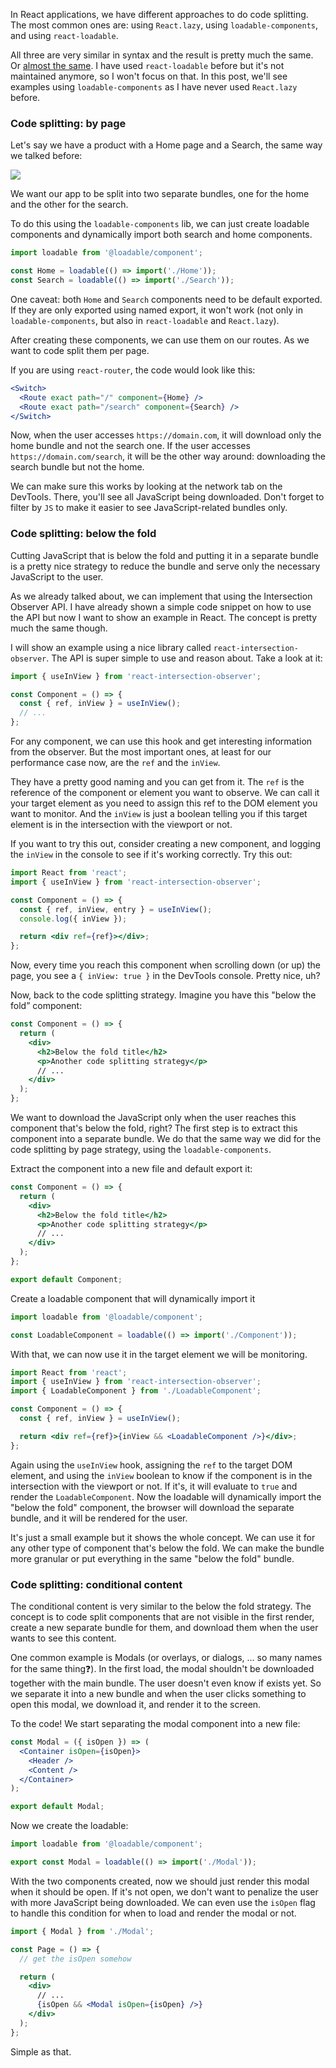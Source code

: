 <SmoothRender>

In React applications, we have different approaches to do code splitting. The most common ones are: using `React.lazy`, using `loadable-components`, and using `react-loadable`.

All three are very similar in syntax and the result is pretty much the same. Or [almost the same](https://loadable-components.com/docs/loadable-vs-react-lazy). I have used `react-loadable` before but it's not maintained anymore, so I won't focus on that. In this post, we'll see examples using `loadable-components` as I have never used `React.lazy` before.

### Code splitting: by page

Let's say we have a product with a Home page and a Search, the same way we talked before:

<img
  src="/web-performance-code-splitting-strategies-and-react-applications/2.code-splitting-by-page.png"
  loading="lazy"
/>

We want our app to be split into two separate bundles, one for the home and the other for the search.

To do this using the `loadable-components` lib, we can just create loadable components and dynamically import both search and home components.

```jsx
import loadable from '@loadable/component';

const Home = loadable(() => import('./Home'));
const Search = loadable(() => import('./Search'));
```

One caveat: both `Home` and `Search` components need to be default exported. If they are only exported using named export, it won't work (not only in `loadable-components`, but also in `react-loadable` and `React.lazy`).

After creating these components, we can use them on our routes. As we want to code split them per page.

If you are using `react-router`, the code would look like this:

```jsx
<Switch>
  <Route exact path="/" component={Home} />
  <Route exact path="/search" component={Search} />
</Switch>
```

Now, when the user accesses `https://domain.com`, it will download only the home bundle and not the search one. If the user accesses `https://domain.com/search`, it will be the other way around: downloading the search bundle but not the home.

We can make sure this works by looking at the network tab on the DevTools. There, you'll see all JavaScript being downloaded. Don't forget to filter by `JS` to make it easier to see JavaScript-related bundles only.

### Code splitting: below the fold

Cutting JavaScript that is below the fold and putting it in a separate bundle is a pretty nice strategy to reduce the bundle and serve only the necessary JavaScript to the user.

As we already talked about, we can implement that using the Intersection Observer API. I have already shown a simple code snippet on how to use the API but now I want to show an example in React. The concept is pretty much the same though.

I will show an example using a nice library called `react-intersection-observer`. The API is super simple to use and reason about. Take a look at it:

```jsx
import { useInView } from 'react-intersection-observer';

const Component = () => {
  const { ref, inView } = useInView();
  // ...
};
```

For any component, we can use this hook and get interesting information from the observer. But the most important ones, at least for our performance case now, are the `ref` and the `inView`.

They have a pretty good naming and you can get from it. The `ref` is the reference of the component or element you want to observe. We can call it your target element as you need to assign this ref to the DOM element you want to monitor. And the `inView` is just a boolean telling you if this target element is in the intersection with the viewport or not.

If you want to try this out, consider creating a new component, and logging the `inView` in the console to see if it's working correctly. Try this out:

```jsx
import React from 'react';
import { useInView } from 'react-intersection-observer';

const Component = () => {
  const { ref, inView, entry } = useInView();
  console.log({ inView });

  return <div ref={ref}></div>;
};
```

Now, every time you reach this component when scrolling down (or up) the page, you see a `{ inView: true }` in the DevTools console. Pretty nice, uh?

Now, back to the code splitting strategy. Imagine you have this "below the fold” component:

```jsx
const Component = () => {
  return (
    <div>
      <h2>Below the fold title</h2>
      <p>Another code splitting strategy</p>
      // ...
    </div>
  );
};
```

We want to download the JavaScript only when the user reaches this component that's below the fold, right? The first step is to extract this component into a separate bundle. We do that the same way we did for the code splitting by page strategy, using the `loadable-components`.

Extract the component into a new file and default export it:

```jsx
const Component = () => {
  return (
    <div>
      <h2>Below the fold title</h2>
      <p>Another code splitting strategy</p>
      // ...
    </div>
  );
};

export default Component;
```

Create a loadable component that will dynamically import it

```jsx
import loadable from '@loadable/component';

const LoadableComponent = loadable(() => import('./Component'));
```

With that, we can now use it in the target element we will be monitoring.

```jsx
import React from 'react';
import { useInView } from 'react-intersection-observer';
import { LoadableComponent } from './LoadableComponent';

const Component = () => {
  const { ref, inView } = useInView();

  return <div ref={ref}>{inView && <LoadableComponent />}</div>;
};
```

Again using the `useInView` hook, assigning the `ref` to the target DOM element, and using the `inView` boolean to know if the component is in the intersection with the viewport or not. If it's, it will evaluate to `true` and render the `LoadableComponent`. Now the loadable will dynamically import the "below the fold" component, the browser will download the separate bundle, and it will be rendered for the user.

It's just a small example but it shows the whole concept. We can use it for any other type of component that's below the fold. We can make the bundle more granular or put everything in the same "below the fold" bundle.

### Code splitting: conditional content

The conditional content is very similar to the below the fold strategy. The concept is to code split components that are not visible in the first render, create a new separate bundle for them, and download them when the user wants to see this content.

One common example is Modals (or overlays, or dialogs, … so many names for the same thing❓). In the first load, the modal shouldn't be downloaded together with the main bundle. The user doesn't even know if exists yet. So we separate it into a new bundle and when the user clicks something to open this modal, we download it, and render it to the screen.

To the code! We start separating the modal component into a new file:

```jsx
const Modal = ({ isOpen }) => (
  <Container isOpen={isOpen}>
    <Header />
    <Content />
  </Container>
);

export default Modal;
```

Now we create the loadable:

```jsx
import loadable from '@loadable/component';

export const Modal = loadable(() => import('./Modal'));
```

With the two components created, now we should just render this modal when it should be open. If it's not open, we don't want to penalize the user with more JavaScript being downloaded. We can even use the `isOpen` flag to handle this condition for when to load and render the modal or not.

```jsx
import { Modal } from './Modal';

const Page = () => {
  // get the isOpen somehow

  return (
    <div>
      // ...
      {isOpen && <Modal isOpen={isOpen} />}
    </div>
  );
};
```

Simple as that.

</SmoothRender>
